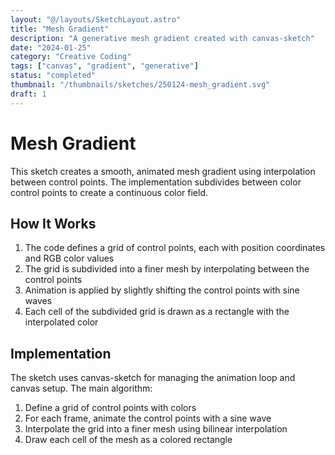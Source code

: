 ```yaml
---
layout: "@/layouts/SketchLayout.astro"
title: "Mesh Gradient"
description: "A generative mesh gradient created with canvas-sketch"
date: "2024-01-25"
category: "Creative Coding"
tags: ["canvas", "gradient", "generative"]
status: "completed"
thumbnail: "/thumbnails/sketches/250124-mesh_gradient.svg"
draft: 1
---
```



# Mesh Gradient

This sketch creates a smooth, animated mesh gradient using interpolation between control points. The implementation subdivides between color control points to create a continuous color field.

<div class="interactive-component">
  <MeshGradientSketch />
</div>

## How It Works

1. The code defines a grid of control points, each with position coordinates and RGB color values
2. The grid is subdivided into a finer mesh by interpolating between the control points
3. Animation is applied by slightly shifting the control points with sine waves
4. Each cell of the subdivided grid is drawn as a rectangle with the interpolated color

## Implementation

The sketch uses canvas-sketch for managing the animation loop and canvas setup. The main algorithm:

1. Define a grid of control points with colors
2. For each frame, animate the control points with a sine wave
3. Interpolate the grid into a finer mesh using bilinear interpolation
4. Draw each cell of the mesh as a colored rectangle    